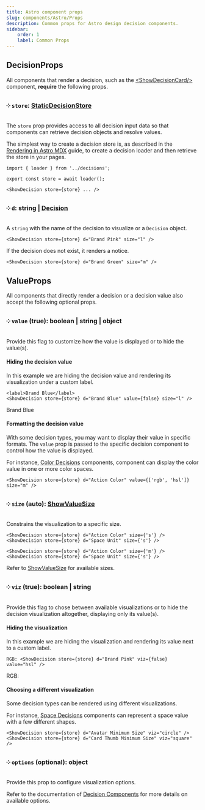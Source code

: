 ```yaml
---
title: Astro component props
slug: components/Astro/Props
description: Common props for Astro design decision components.
sidebar:
    order: 1
    label: Common Props
---
```





## DecisionProps

All components that render a decision, such as the
[&lt;ShowDecisionCard/&gt;](/components/Astro/Cards/show-decision-card/) component,
**require** the following props.

### ༶ `store`: [StaticDecisionStore](/api/designer-functions/Types/StaticDecisionStore)

The `store` prop provides access to all decision input data so that components can
retrieve decision objects and resolve values.

The simplest way to create a decision store is, as described in the
[Rendering in Astro MDX](/guides/documenting-design-decisions-with-astro-and-mdx)
guide, to create a decision loader and then retrieve the store in your pages.

```mdx
import { loader } from '../decisions';

export const store = await loader();

<ShowDecision store={store} ... />
```

### ༶ `d`: string | [Decision](/api/designer-decisions/Types/Decision)

A `string` with the name of the decision to visualize or a `Decision` object.

```mdx
<ShowDecision store={store} d="Brand Pink" size="l" />
```

<CardGrid>
    <ShowDecision store={store} d="Brand Pink" size="l" />
</CardGrid>

If the decision does not exist, it renders a notice.

```mdx
<ShowDecision store={store} d="Brand Green" size="m" />
```

<CardGrid>
    <ShowDecision store={store} d="Brand Green" size="m" />
</CardGrid>

## ValueProps

All components that directly render a decision or a decision value also
accept the following optional props.

### ༶ `value` (true): boolean | string | object

Provide this flag to customize how the value is displayed or to hide
the value(s).

#### Hiding the decision value

In this example we are hiding the decision value and rendering its visualization
under a custom label.

```mdx
<label>Brand Blue</label>
<ShowDecision store={store} d="Brand Blue" value={false} size="l" />
```

<FlexStack vpad>
    <label>Brand Blue</label>
    <ShowDecision store={store} d="Brand Blue" value={false} size="l" />
</FlexStack>

#### Formatting the decision value

With some decision types, you may want to display their value in specific formats. The `value`
prop is passed to the specific decision component to control how the value is displayed.

For instance, [Color Decisions](/components/Astro/Decisions/color) components,
component can display the color value in one or more color spaces.

```mdx
<ShowDecision store={store} d="Action Color" value={['rgb', 'hsl']} size="m" />
```

<CardGrid>
    <ShowDecision store={store} d="Action Color" value={['rgb', 'hsl']} size="m" />
</CardGrid>

### ༶ `size` (auto): [ShowValueSize](/api/designer-shows/Types/ShowValueSize/)

Constrains the visualization to a specific size.

```mdx
<ShowDecision store={store} d="Action Color" size={'s'} />
<ShowDecision store={store} d="Space Unit" size={'s'} />

<ShowDecision store={store} d="Action Color" size={'m'} />
<ShowDecision store={store} d="Space Unit" size={'s'} />
```

<FlexStack vpad>
    <CardGrid>
        <ShowDecision store={store} d="Action Color" size={'s'} />
        <ShowDecision store={store} d="Space Unit" size={'s'} />
    </CardGrid>
    <CardGrid>
        <ShowDecision store={store} d="Action Color" size={'m'} />
        <ShowDecision store={store} d="Space Unit" size={'m'} />
    </CardGrid>
</FlexStack>

Refer to [ShowValueSize](/api/designer-shows/Types/ShowValueSize) for available sizes.

### ༶ `viz` (true): boolean | string

Provide this flag to chose between available visualizations or to hide
the decision visualization altogether, displaying only its value(s).

#### Hiding the visualization

In this example we are hiding the visualization and rendering its value
next to a custom label.

```mdx
RGB: <ShowDecision store={store} d="Brand Pink" viz={false} value="hsl" />
```

<FlexRow align="center" vpad>
    RGB: <ShowDecision store={store} d="Brand Pink" viz={false} />
</FlexRow>

#### Choosing a different visualization

Some decision types can be rendered using different visualizations.

For instance, [Space Decisions](/components/Astro/Decisions/space) components
can represent a space value with a few different shapes.

```mdx
<ShowDecision store={store} d="Avatar Minimum Size" viz="circle" />
<ShowDecision store={store} d="Card Thumb Minimum Size" viz="square" />
```

<CardGrid>
    <ShowDecision store={store} d="Avatar Minimum Size" viz="circle" />
    <ShowDecision store={store} d="Card Thumb Minimum Size" viz="square" />
</CardGrid>

### ༶ `options` (optional): object

Provide this prop to configure visualization options.

Refer to the documentation of [Decision Components](/components/Astro/#decisions) for more details
on available options.
